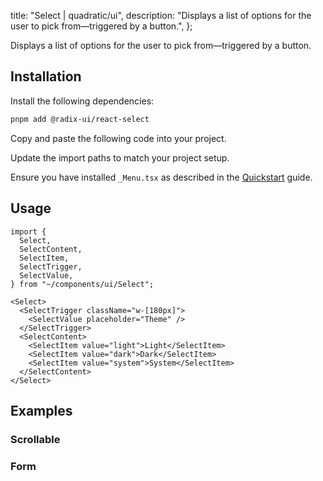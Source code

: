 
  title: "Select | quadratic/ui",
  description: "Displays a list of options for the user to pick from—triggered by a button.",
};

<Title>Select</Title>
<Description>Displays a list of options for the user to pick from—triggered by a button.</Description>
<ComponentPreview id="select" />

## Installation
<Steps>

<StepTitle>Install the following dependencies:</StepTitle>
<StepContent>
```bash
pnpm add @radix-ui/react-select
```
</StepContent>

<StepTitle>Copy and paste the following code into your project.</StepTitle>
<StepContent>
<FileSource id="select" />
</StepContent>

<StepTitle>Update the import paths to match your project setup.</StepTitle>

<StepTitle>Ensure you have installed `_Menu.tsx` as described in the [Quickstart](/docs/getting-started/guides/quickstart) guide.</StepTitle>

</Steps>

## Usage
```tsx
import {
  Select,
  SelectContent,
  SelectItem,
  SelectTrigger,
  SelectValue,
} from "~/components/ui/Select";
```
```tsx
<Select>
  <SelectTrigger className="w-[180px]">
    <SelectValue placeholder="Theme" />
  </SelectTrigger>
  <SelectContent>
    <SelectItem value="light">Light</SelectItem>
    <SelectItem value="dark">Dark</SelectItem>
    <SelectItem value="system">System</SelectItem>
  </SelectContent>
</Select>
```

## Examples

### Scrollable
<ComponentPreview id="selectScrollable" />

### Form
<ComponentPreview id="selectForm" />

<Footer previousLabel="Scroll Area" previousHref="/docs/components/primitives/scroll-area" nextLabel="Separator" nextHref="/docs/components/primitives/separator" />
